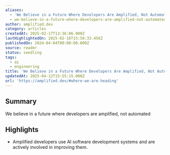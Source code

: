 ```yaml
---
aliases:
  - 'We Believe in a Future Where Developers Are Amplified, Not Automated'
  - we-believe-in-a-future-where-developers-are-amplified-not-automated
author: amplified.dev
category: articles
createdAt: 2025-02-17T13:36:06.000Z
lastHighlightedOn: 2025-02-16T15:56:33.456Z
publishedOn: 2024-04-04T00:00:00.000Z
source: reader
status: seedling
tags:
  - ai
  - engineering
title: 'We Believe in a Future Where Developers Are Amplified, Not Automated'
updatedAt: 2025-04-12T15:55:15.000Z
url: 'https://amplified.dev/#where-we-are-heading'
---
```

## Summary

We believe in a future where developers are amplified, not automated

## Highlights

- Amplified developers use AI software development systems and are actively involved in improving them.
